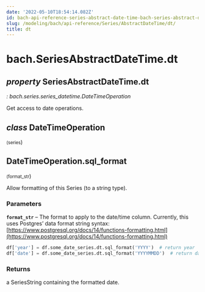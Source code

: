 ```yaml
---
date: '2022-05-10T18:54:14.082Z'
id: bach-api-reference-series-abstract-date-time-bach-series-abstract-date-time-dt
slug: /modeling/bach/api-reference/Series/AbstractDateTime/dt/
title: dt
---
```


# bach.SeriesAbstractDateTime.dt

<div className="property">

## <span className="type-annotation"><em>property </em></span> <span className="additional-name">SeriesAbstractDateTime.</span><span className="name">dt</span>

<span className="type-annotation"><em>

: bach.series.series_datetime.DateTimeOperation

</em></span> 


<div className="content">

Get access to date operations.

<div className="class">

## <span className="type-annotation"><em>class</em></span> <span className="name">DateTimeOperation</span>

<small className="parameter-list">(<span className="parameter" id="series">series</span></small>)


<div className="content">

<div className="method">

## <span className="additional-name">DateTimeOperation.</span><span className="name">sql_format</span>

<small className="parameter-list">(<span className="parameter" id="format_str">format_str</span></small>)


<div className="content">

Allow formatting of this Series (to a string type).


### Parameters

**`format_str`** – The format to apply to the date/time column.
Currently, this uses Postgres’ data format string syntax:
[https://www.postgresql.org/docs/14/functions-formatting.html](https://www.postgresql.org/docs/14/functions-formatting.html)


```python
df['year'] = df.some_date_series.dt.sql_format('YYYY')  # return year
df['date'] = df.some_date_series.dt.sql_format('YYYYMMDD')  # return date
```


### Returns

a SeriesString containing the formatted date.



</div>


</div>


</div>


</div>


</div>


</div>
